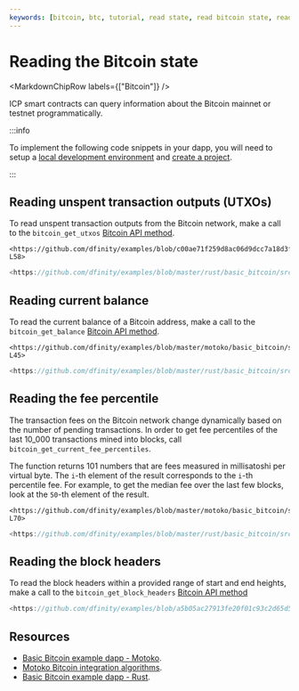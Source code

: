 ```yaml
---
keywords: [bitcoin, btc, tutorial, read state, read bitcoin state, read btc state, btc state, bitcoin state]
---
```



# Reading the Bitcoin state

<MarkdownChipRow labels={["Bitcoin"]} />

ICP smart contracts can query information about the Bitcoin mainnet or testnet programmatically.

:::info

To implement the following code snippets in your dapp, you will need to setup a [local development environment](https://www.notion.so/dfinityorg/btc-dev-env.mdx) and [create a project](https://www.notion.so/dfinityorg/btc-dev-env.mdx).

:::

## Reading unspent transaction outputs (UTXOs)

To read unspent transaction outputs from the Bitcoin network, make a call to the `bitcoin_get_utxos` [Bitcoin API method](https://www.notion.so/dfinityorg/btc-api.mdx).

<AdornedTabs groupId="languages">
<TabItem value="motoko" label="Motoko" default>

```
<https://github.com/dfinity/examples/blob/c00ae71f259d8ac06d9dcc7a18d3f0725251ad06/motoko/basic_bitcoin/src/basic_bitcoin/src/BitcoinApi.mo#L47-L58>

```

</TabItem>

<TabItem value="rust" label="Rust" default>

```rust
<https://github.com/dfinity/examples/blob/master/rust/basic_bitcoin/src/basic_bitcoin/src/bitcoin_api.rs#L25-L39>

```

</TabItem>
</AdornedTabs>

## Reading current balance

To read the current balance of a Bitcoin address, make a call to the `bitcoin_get_balance` [Bitcoin API method](https://www.notion.so/dfinityorg/btc-api.mdx).

<AdornedTabs groupId="languages">
<TabItem value="motoko" label="Motoko" default>

```
<https://github.com/dfinity/examples/blob/master/motoko/basic_bitcoin/src/basic_bitcoin/src/BitcoinApi.mo#L34-L45>

```

</TabItem>

<TabItem value="rust" label="Rust" default>

```rust
<https://github.com/dfinity/examples/blob/master/rust/basic_bitcoin/src/basic_bitcoin/src/bitcoin_api.rs#L9-L23>

```

</TabItem>
</AdornedTabs>

## Reading the fee percentile

The transaction fees on the Bitcoin network change dynamically based on the number of pending transactions. In order to get fee percentiles of the last 10_000 transactions mined into blocks, call `bitcoin_get_current_fee_percentiles`.

The function returns 101 numbers that are fees measured in millisatoshi per virtual byte. The `i`-th element of the result corresponds to the `i`-th percentile fee. For example, to get the median fee over the last few blocks, look at the `50`-th element of the result.

<AdornedTabs groupId="languages">
<TabItem value="motoko" label="Motoko" default>

```
<https://github.com/dfinity/examples/blob/master/motoko/basic_bitcoin/src/basic_bitcoin/src/BitcoinApi.mo#L60-L70>

```

</TabItem>

<TabItem value="rust" label="Rust" default>

```rust
<https://github.com/dfinity/examples/blob/master/rust/basic_bitcoin/src/basic_bitcoin/src/bitcoin_api.rs#L66-L76>

```

</TabItem>
</AdornedTabs>

## Reading the block headers

To read the block headers within a provided range of start and end heights, make a call to the `bitcoin_get_block_headers` [Bitcoin API method](https://www.notion.so/dfinityorg/btc-api.mdx)

```rust
<https://github.com/dfinity/examples/blob/a5b05ac27913fe20f01c93c2d65d5e206aa22ddf/rust/basic_bitcoin/src/basic_bitcoin/src/bitcoin_api.rs#L42-L64>

```

## Resources

- [Basic Bitcoin example dapp - Motoko](https://github.com/dfinity/examples/tree/master/motoko/basic_bitcoin).
- [Motoko Bitcoin integration algorithms](https://github.com/tgalal/motoko-bitcoin/tree/10cf7f2efbba9bb4d077013db1b990143f193844).
- [Basic Bitcoin example dapp - Rust](https://github.com/dfinity/examples/tree/master/rust/basic_bitcoin).